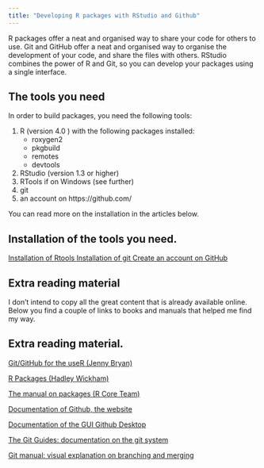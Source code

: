 ```yaml
---
title: "Developing R packages with RStudio and Github"
---
```


<p class = "lead">
R packages offer a neat and organised way to share your code for others to use. Git and GitHub offer a neat and organised way to organise the development of your code, and share the files with others. RStudio combines the power of R and Git, so you can develop your packages using a single interface.
</p>

## The tools you need

In order to build packages, you need the following tools:

  1. R (version 4.0 ) with the following packages installed:
      - roxygen2
      - pkgbuild
      - remotes
      - devtools
  2. RStudio (version 1.3 or higher)
  3. RTools if on Windows (see further)
  4. git 
  5. an account on https://github.com/
  
You can read more on the installation in the articles below.

<div class="jumbotron">
  <h2>Installation of the tools you need.</h2>
  
  <p><a href="installrtools.html" class="btn btn-primary btn-lg" role="button">Installation of Rtools </a>
    <a href="installgit.html" class="btn btn-primary btn-lg" role="button">Installation of git </a>
    <a href="githubaccount.html" class="btn btn-primary btn-lg" role="button">Create an account on GitHub</a>
</div>

## Extra reading material

I don't intend to copy all the great content that is already available online. Below you find a couple of links to books and manuals that helped me find my way.

<div class="jumbotron">
  <h2>Extra reading material.</h2>
  
  <p><a href="https://happygitwithr.com/" class="btn btn-primary btn-lg" role="button">Git/GitHub for the useR (Jenny Bryan)</a>
<br>
  <p><a href="https://r-pkgs.org/" class="btn btn-primary btn-lg" role="button">R Packages (Hadley Wickham)</a>
<br>
  <p><a href="https://cran.r-project.org/doc/manuals/R-exts.html" class="btn btn-primary btn-lg" role="button">The manual on packages (R Core Team)</a>
<br>
<p><a href="https://docs.github.com/en/github" class="btn btn-primary btn-lg" role="button">Documentation of Github, the website</a>
<br>
<p><a href="https://docs.github.com/en/desktop" class="btn btn-primary btn-lg" role="button">Documentation of the GUI Github Desktop</a>
<br>
<p><a href="https://github.com/git-guides/" class="btn btn-primary btn-lg" role="button">The Git Guides: documentation on the git system</a>
<br>
<p><a href="https://git-scm.com/book/en/v2/Git-Branching-Basic-Branching-and-Merging" class="btn btn-primary btn-lg" role="button">Git manual: visual explanation on branching and merging</a>

</div>
</div>



